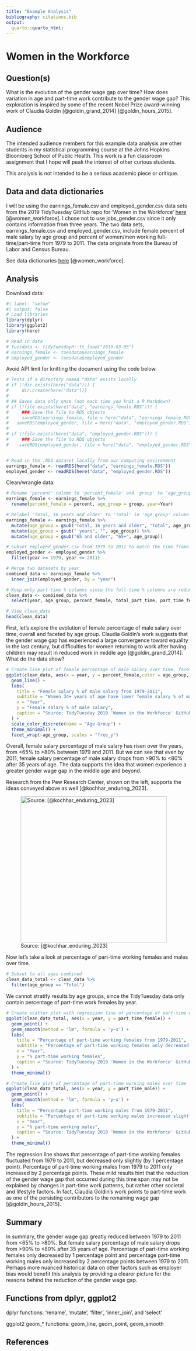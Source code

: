 ```yaml
---
title: "Example Analysis"
bibliography: citations.bib
output:
  quarto::quarto_html:
---
```


# Women in the Workforce

## Question(s)

What is the evolution of the gender wage gap over time? How does variation in age and part-time work contribute to the gender wage gap? This exploration is inspired by some of the recent Nobel Prize award-winning work of Claudia Goldin [@goldin_grand_2014] [@goldin_hours_2015].

## Audience

The intended audience members for this example data analysis are other students in my statistical programming course at the Johns Hopkins Bloomberg School of Public Health. This work is a fun classroom assignment that I hope will peak the interest of other curious students.

::: callout-note
This analysis is not intended to be a serious academic piece or critique.
:::

## Data and data dictionaries

I will be using the earnings_female.csv and employed_gender.csv data sets from the 2019 TidyTuesday GitHub repo for 'Women in the Workforce' [here](https://github.com/rfordatascience/tidytuesday/tree/master/data/2019/2019-03-05) [@women_workforce]. I chose not to use jobs_gender.csv since it only contains information from three years. The two data sets, earnings_female.csv and employed_gender.csv, include female percent of male salary by age group and percent of women/men working full-time/part-time from 1979 to 2011. The data originate from the Bureau of Labor and Census Bureau.

See data dictionaries [here](https://github.com/rfordatascience/tidytuesday/tree/master/data/2019/2019-03-05) [@women_workforce].

## Analysis

Download data:
```r
#| label: "setup"
#| output: false
# Load libraries
library(dplyr)
library(ggplot2)
library(here)

# Read in data
# tuesdata <- tidytuesdayR::tt_load("2019-03-05")
# earnings_female <- tuesdata$earnings_female
# employed_gender <- tuesdata$employed_gender

```
::: callout-tip
Avoid API limit for knitting the document using the code below.
:::
```r
# Tests if a directory named "data" exists locally
# if (!dir.exists(here("data"))) {
#     dir.create(here("data"))}
# 
# ## Saves data only once (not each time you knit a R Markdown)
# if (!file.exists(here("data", "earnings_female.RDS"))) {
#     ### Save the file to RDS objects
#     saveRDS(earnings_female, file = here("data", "earnings_female.RDS"))
#   saveRDS(employed_gender, file = here("data", "employed_gender.RDS"))}
# 
# if (!file.exists(here("data", "employed_gender.RDS"))) {
#     ### Save the file to RDS objects
#    saveRDS(employed_gender, file = here("data", "employed_gender.RDS"))}


# Read in the .RDS dataset locally from our computing environment
earnings_female <- readRDS(here("data", "earnings_female.RDS"))
employed_gender <- readRDS(here("data", "employed_gender.RDS"))
```

Clean/wrangle data:
```r
# Rename 'percent' column to 'percent_female' and 'group' to 'age_group' and 'Year' to 'year' for clarity and consistency in earnings_female.csv
earnings_female <- earnings_female %>%
  rename(percent_female = percent, age_group = group, year=Year)

# Relabel 'Total, 16 years and older' to 'Total' in 'age_group' column. Remove anytime 'years' appears in age_group column and relabel '65 years and older' to '65+'
earnings_female <- earnings_female %>%
  mutate(age_group = gsub("Total, 16 years and older", "Total", age_group)) %>%
  mutate(age_group = gsub(" years", "", age_group)) %>%
  mutate(age_group = gsub("65 and older", "65+", age_group))

# Subset employed_gender.csv from 1979 to 2011 to match the time frame from the earnings_female.csv dataset
employed_gender <- employed_gender %>%
  filter(year >= 1979, year <= 2011)

# Merge two datasets by year
combined_data <- earnings_female %>%
  inner_join(employed_gender, by = "year")

# Keep only part-time % columns since the full-time % columns are redundant: full-time % = 100% - part-time. The data do not contain percentage unemployed
clean_data <- combined_data %>%
  select(year, age_group, percent_female, total_part_time, part_time_female, part_time_male) 

# View clean_data
head(clean_data)
```

First, let's explore the evolution of female percentage of male salary over time, overall and faceted by age group. Claudia Goldin's work suggests that the gender wage gap has experienced a large convergence toward equality in the last century, but difficulties for women returning to work after having children may result in reduced work in middle age [@goldin_grand_2014]. What do the data show?
```r
# Create line plot of female percentage of male salary over time, faceted by age group
ggplot(clean_data, aes(x = year, y = percent_female,color = age_group, group = age_group)) +
  geom_line() +
  labs(
    title = "Female salary % of male salary from 1979-2011",
    subtitle = "Women 34+ years of age have lower female salary % of male salary than other age groups",
    x = "Year",
    y = "Female salary % of male salary",
    caption = "Source: TidyTuesday 2019 'Women in the Workforce' GitHub repository"
  ) +
  scale_color_discrete(name = "Age Group") +
  theme_minimal() +
  facet_wrap(~age_group, scales = "free_y")
```
Overall, female salary percentage of male salary has risen over the years, from <65% to >80% between 1979 and 2011. But we can see that even by 2011, female salary percentage of male salary drops from >90% to <80% after 35 years of age. The data supports the idea that women experience a greater gender wage gap in the middle age and beyond.

Research from the Pew Research Center, shown on the left, supports the ideas conveyed above as well [@kochhar_enduring_2023].

![Source: [@kochhar_enduring_2023]](PewResearch.jpg){width="400" height="400"} 


Now let's take a look at percentage of part-time working females and males over time. 
```r
# Subset to all ages combined
clean_data_total <- clean_data %>%
  filter(age_group == "Total")
```

::: column-margin
We cannot stratify results by age groups, since the TidyTuesday data only contain percentage of part-time work females by year.
:::

```r
# Create scatter plot with regression line of percentage of part-time working females over time
ggplot(clean_data_total, aes(x = year, y = part_time_female)) +
  geom_point() +
  geom_smooth(method = "lm", formula = 'y~x') + 
  labs(
    title = "Percentage of part-time working females from 1979-2011",
    subtitle = "Percentage of part-time working females only decreased slightly over time",
    x = "Year",
    y = "% part-time working females",
    caption = "Source: TidyTuesday 2019 'Women in the Workforce' GitHub repository"
  ) +
  theme_minimal() 

# Create line plot of percentage of part-time working males over time
ggplot(clean_data_total, aes(x = year, y = part_time_male)) +
  geom_point() +
  geom_smooth(method = "lm", formula = 'y~x') + 
  labs(
    title = "Percentage part-time working males from 1979-2011",
    subtitle = "Percentage of part-time working males increased slightly over time",
    x = "Year",
    y = "% part-time working males",
    caption = "Source: TidyTuesday 2019 'Women in the Workforce' GitHub repository"
  ) +
  theme_minimal()
```
The regression line shows that percentage of part-time working females fluctuated from 1979 to 2011, but decreased only slightly (by 1 percentage point).  Percentage of part-time working males from 1979 to 2011 only increased by 2 percentage points. These mild results hint that the reduction of the gender wage gap that occurred during this time span may not be explained by changes in part-time work patterns, but rather other societal and lifestyle factors. In fact, Claudia Goldin's work points to part-time work as one of the persisting contributors to the remaining wage gap [@goldin_hours_2015].

## Summary

In summary, the gender wage gap greatly reduced between 1979 to 2011 from <65% to >80%. But female salary percentage of male salary drops from >90% to <80% after 35 years of age. Percentage of part-time working females only decreased by 1 percentage point and percentage part-time working males only increased by 2 percentage points between 1979 to 2011. Perhaps more nuanced historical data on other factors such as employer bias would benefit this analysis by providing a clearer picture for the reasons behind the reduction of the gender wage gap. 

## Functions from dplyr, ggplot2

dplyr functions: 'rename', 'mutate', 'filter', 'inner_join', and 'select' 

ggplot2 geom_* functions: geom_line, geom_point, geom_smooth

## References

